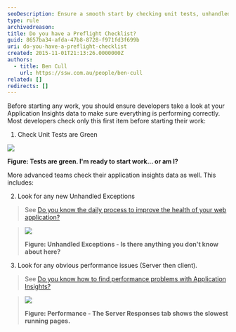 ```yaml
---
seoDescription: Ensure a smooth start by checking unit tests, unhandled exceptions, and performance issues in Application Insights before diving into work.
type: rule
archivedreason:
title: Do you have a Preflight Checklist?
guid: 8657ba34-afda-47b8-8728-f971fd3f699b
uri: do-you-have-a-preflight-checklist
created: 2015-11-01T21:13:26.0000000Z
authors:
  - title: Ben Cull
    url: https://ssw.com.au/people/ben-cull
related: []
redirects: []
---
```


Before starting any work, you should ensure developers take a look at your Application Insights data to make sure everything is performing correctly.
Most developers check only this first item before starting their work:

1. Check Unit Tests are Green

![](unittests.png)

**Figure: Tests are green. I'm ready to start work... or am I?**

More advanced teams check their application insights data as well. This includes:

2. Look for any new Unhandled Exceptions

> See [Do you know the daily process to improve the health of your web application?](/do-you-know-the-process-to-improve-the-health-of-your-web-application)

> ![](App-Insights-Failures_1710232021934.png)
>
> **Figure: Unhandled Exceptions - Is there anything you don't know about here?**

3. Look for any obvious performance issues (Server then client).

> See [Do you know how to find performance problems with Application Insights?](/do-you-know-how-to-find-performance-problems-with-application-insights)

> ![](performance-4_1710232021934.jpg)
>
> **Figure: Performance - The Server Responses tab shows the slowest running pages.**